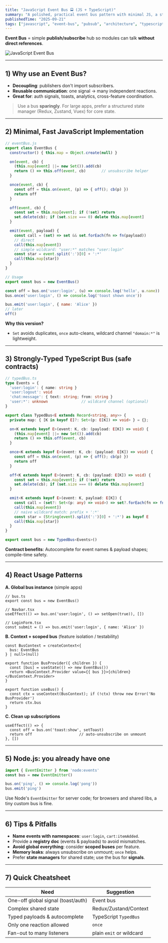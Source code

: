 ```yaml
---
title: "JavaScript Event Bus 🚍 (JS + TypeScript)"
summary: "A polished, practical event bus pattern with minimal JS, a strongly-typed TS version, wildcards, once-handlers, and React usage tips."
publishedTime: "2025-09-21"
tags: ["javascript", "event-bus", "pubsub", "architecture", "typescript", "react"]
---
```


**Event Bus** = simple **publish/subscribe** hub so modules can talk **without direct references**.

![JavaScript Event Bus](/assets/event-bus-diagram.svg)

---

## 1) Why use an Event Bus?

- **Decoupling**: publishers don't import subscribers.  
- **Reusable communication**: one signal → many independent reactions.  
- **Great for**: auth signals, toasts, analytics, cross-feature coordination.

> Use a bus **sparingly**. For large apps, prefer a structured state manager (Redux, Zustand, Vuex) for core state.

---

## 2) Minimal, Fast JavaScript Implementation

```js
// eventBus.js
export class EventBus {
  constructor() { this.map = Object.create(null) }

  on(event, cb) {
    (this.map[event] ||= new Set()).add(cb)
    return () => this.off(event, cb)       // unsubscribe helper
  }

  once(event, cb) {
    const off = this.on(event, (p) => { off(); cb(p) })
    return off
  }

  off(event, cb) {
    const set = this.map[event]; if (!set) return
    set.delete(cb); if (set.size === 0) delete this.map[event]
  }

  emit(event, payload) {
    const call = (set) => set && set.forEach(fn => fn(payload))
    // direct
    call(this.map[event])
    // simple wildcard: "user:*" matches "user:login"
    const star = event.split(':')[0] + ':*'
    call(this.map[star])
  }
}

// Usage
export const bus = new EventBus()

const off = bus.on('user:login', (u) => console.log('hello', u.name))
bus.once('user:login', () => console.log('toast shown once'))

bus.emit('user:login', { name: 'Alice' })
// later
off()
```

**Why this version?**  
- `Set` avoids duplicates, `once` auto-cleans, wildcard channel `"domain:*"` is lightweight.

---

## 3) Strongly-Typed TypeScript Bus (safe contracts)

```ts
// typedBus.ts
type Events = {
  'user:login': { name: string }
  'user:logout': void
  'chat:message': { text: string; from: string }
  'user:*': unknown               // wildcard channel (optional)
}

export class TypedBus<E extends Record<string, any>> {
  private map: { [K in keyof E]?: Set<(p: E[K]) => void> } = {};

  on<K extends keyof E>(event: K, cb: (payload: E[K]) => void) {
    (this.map[event] ||= new Set()).add(cb)
    return () => this.off(event, cb)
  }

  once<K extends keyof E>(event: K, cb: (payload: E[K]) => void) {
    const off = this.on(event, (p) => { off(); cb(p) })
    return off
  }

  off<K extends keyof E>(event: K, cb: (payload: E[K]) => void) {
    const set = this.map[event]; if (!set) return
    set.delete(cb); if (set.size === 0) delete this.map[event]
  }

  emit<K extends keyof E>(event: K, payload: E[K]) {
    const call = (set?: Set<(p: any) => void>) => set?.forEach(fn => fn(payload))
    call(this.map[event])
    // naive wildcard match: prefix + ':*'
    const star = (String(event).split(':')[0] + ':*') as keyof E
    call(this.map[star])
  }
}

export const bus = new TypedBus<Events>()
```

**Contract benefits**: Autocomplete for event names & payload shapes; compile-time safety.

---

## 4) React Usage Patterns

**A. Global bus instance** (simple apps)

```tsx
// bus.ts
export const bus = new EventBus()

// Navbar.tsx
useEffect(() => bus.on('user:login', () => setOpen(true)), [])

// LoginForm.tsx
const submit = () => bus.emit('user:login', { name: 'Alice' })
```

**B. Context + scoped bus** (feature isolation / testability)

```tsx
const BusContext = createContext<{
  bus: EventBus
} | null>(null)

export function BusProvider({ children }) {
  const [bus] = useState(() => new EventBus())
  return <BusContext.Provider value={{ bus }}>{children}</BusContext.Provider>
}

export function useBus() {
  const ctx = useContext(BusContext); if (!ctx) throw new Error('No BusProvider')
  return ctx.bus
}
```

**C. Clean up subscriptions**

```tsx
useEffect(() => {
  const off = bus.on('toast:show', setToast)
  return off                     // auto-unsubscribe on unmount
}, [])
```

---

## 5) Node.js: you already have one

```js
import { EventEmitter } from 'node:events'
const bus = new EventEmitter()

bus.on('ping', () => console.log('pong'))
bus.emit('ping')
```

Use Node's `EventEmitter` for server code; for browsers and shared libs, a tiny custom bus is fine.

---

## 6) Tips & Pitfalls

- **Name events with namespaces**: `user:login`, `cart:itemAdded`.  
- Provide a **registry doc** (events & payloads) to avoid mismatches.  
- **Avoid global everything**: consider **scoped buses** per feature.  
- **Memory leaks**: always unsubscribe on unmount; `once` helps.  
- Prefer **state managers** for shared state; use the bus for **signals**.

---

## 7) Quick Cheatsheet

| Need | Suggestion |
|---|---|
| One-off global signal (toast/auth) | Event bus |
| Complex shared state | Redux/Zustand/Context |
| Typed payloads & autocomplete | TypeScript `TypedBus` |
| Only one reaction allowed | `once` |
| Fan-out to many listeners | plain `emit` or wildcard |
